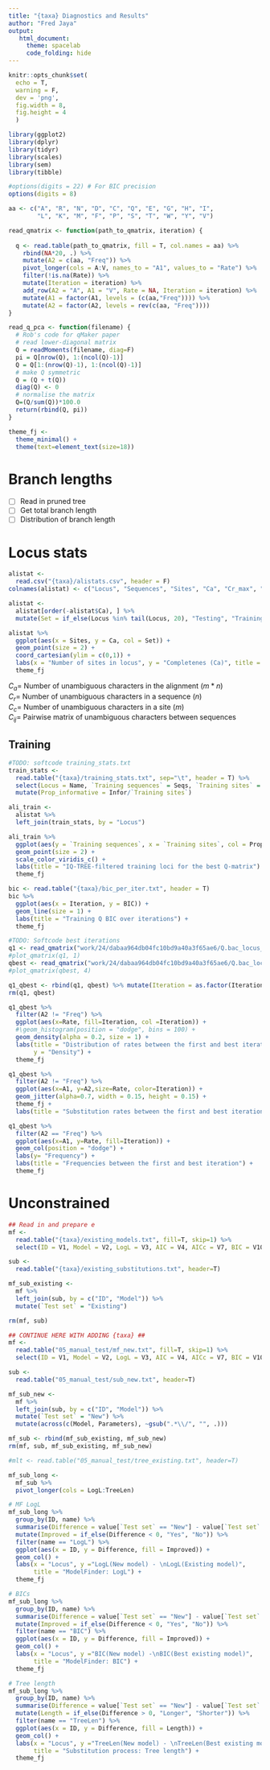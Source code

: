 ```yaml
---
title: "{taxa} Diagnostics and Results"
author: "Fred Jaya"
output: 
   html_document:
     theme: spacelab
     code_folding: hide
---
```


```r
knitr::opts_chunk$set(
  echo = T,
  warning = F, 
  dev = 'png',
  fig.width = 8,
  fig.height = 4
  )

library(ggplot2)
library(dplyr)
library(tidyr)
library(scales)
library(sem)
library(tibble)

#options(digits = 22) # For BIC precision
options(digits = 8)

aa <- c("A", "R", "N", "D", "C", "Q", "E", "G", "H", "I", 
        "L", "K", "M", "F", "P", "S", "T", "W", "Y", "V")

read_qmatrix <- function(path_to_qmatrix, iteration) {
  
  q <- read.table(path_to_qmatrix, fill = T, col.names = aa) %>%
    rbind(NA*20, .) %>%
    mutate(A2 = c(aa, "Freq")) %>%
    pivot_longer(cols = A:V, names_to = "A1", values_to = "Rate") %>%
    filter(!is.na(Rate)) %>%
    mutate(Iteration = iteration) %>%
    add_row(A2 = "A", A1 = "V", Rate = NA, Iteration = iteration) %>%
    mutate(A1 = factor(A1, levels = (c(aa,"Freq")))) %>%
    mutate(A2 = factor(A2, levels = rev(c(aa, "Freq"))))
}

read_q_pca <- function(filename) {
  # Rob's code for qMaker paper
  # read lower-diagonal matrix
  Q = readMoments(filename, diag=F)
  pi = Q[nrow(Q), 1:(ncol(Q)-1)]
  Q = Q[1:(nrow(Q)-1), 1:(ncol(Q)-1)]
  # make Q symmetric
  Q = (Q + t(Q))
  diag(Q) <- 0
  # normalise the matrix
  Q=(Q/sum(Q))*100.0
  return(rbind(Q, pi))
}

theme_fj <- 
  theme_minimal() +
  theme(text=element_text(size=18))
```

# Branch lengths  
- [ ] Read in pruned tree  
- [ ] Get total branch length
- [ ] Distribution of branch length  

# Locus stats  

```r
alistat <- 
  read.csv("{taxa}/alistats.csv", header = F)
colnames(alistat) <- c("Locus", "Sequences", "Sites", "Ca", "Cr_max", "Cr_min", "Cc_max", "Cc_min", "Cij_max", "Cij_min")

alistat <- 
  alistat[order(-alistat$Ca), ] %>%
  mutate(Set = if_else(Locus %in% tail(Locus, 20), "Testing", "Training"))

alistat %>%
  ggplot(aes(x = Sites, y = Ca, col = Set)) +
  geom_point(size = 2) +
  coord_cartesian(ylim = c(0,1)) +
  labs(x = "Number of sites in locus", y = "Completenes (Ca)", title = "Alistat: subsetting loci for training/testing") +
  theme_fj
```

$C_a=$ Number of unambiguous characters in the alignment $(m*n)$  
$C_r=$ Number of unambiguous characters in a sequence $(n)$  
$C_c=$ Number of unambiguous characters in a site $(m)$  
$C_{ij}=$ Pairwise matrix of unambiguous characters between sequences  

## Training  
```r
#TODO: softcode training_stats.txt
train_stats <- 
  read.table("{taxa}/training_stats.txt", sep="\t", header = T) %>%
  select(Locus = Name, `Training sequences` = Seqs, `Training sites` = Sites, Infor, Invar) %>%
  mutate(Prop_informative = Infor/`Training sites`)

ali_train <- 
  alistat %>%
  left_join(train_stats, by = "Locus") 

ali_train %>%
  ggplot(aes(y = `Training sequences`, x = `Training sites`, col = Prop_informative)) +
  geom_point(size = 2) +
  scale_color_viridis_c() +
  labs(title = "IQ-TREE-filtered training loci for the best Q-matrix") +
  theme_fj
```


```r
bic <- read.table("{taxa}/bic_per_iter.txt", header = T)
bic %>%
  ggplot(aes(x = Iteration, y = BIC)) +
  geom_line(size = 1) +
  labs(title = "Training Q BIC over iterations") +
  theme_fj
```

```r
#TODO: Softcode best iterations
q1 <- read_qmatrix("work/24/dabaa964db04fc10bd9a40a3f65ae6/Q.bac_locus_i1", 1)
#plot_qmatrix(q1, 1)
qbest <- read_qmatrix("work/24/dabaa964db04fc10bd9a40a3f65ae6/Q.bac_locus_i4", 4)
#plot_qmatrix(qbest, 4)

q1_qbest <- rbind(q1, qbest) %>% mutate(Iteration = as.factor(Iteration))
rm(q1, qbest)  
```

```r
q1_qbest %>%
  filter(A2 != "Freq") %>%
  ggplot(aes(x=Rate, fill=Iteration, col =Iteration)) +
  #\geom_histogram(position = "dodge", bins = 100) +
  geom_density(alpha = 0.2, size = 1) +
  labs(title = "Distribution of rates between the first and best iteration",
       y = "Density") +
  theme_fj
```

```r
q1_qbest %>%
  filter(A2 != "Freq") %>%
  ggplot(aes(x=A1, y=A2,size=Rate, color=Iteration)) +
  geom_jitter(alpha=0.7, width = 0.15, height = 0.15) +
  theme_fj +
  labs(title = "Substitution rates between the first and best iteration")
```

```r
q1_qbest %>%
  filter(A2 == "Freq") %>%
  ggplot(aes(x=A1, y=Rate, fill=Iteration)) +
  geom_col(position = "dodge") +
  labs(y= "Frequency") +
  labs(title = "Frequencies between the first and best iteration") +
  theme_fj
```

# Unconstrained 
```r
## Read in and prepare e
mf <- 
  read.table("{taxa}/existing_models.txt", fill=T, skip=1) %>%
  select(ID = V1, Model = V2, LogL = V3, AIC = V4, AICc = V7, BIC = V10)

sub <- 
  read.table("{taxa}/existing_substitutions.txt", header=T)

mf_sub_existing <- 
  mf %>%
  left_join(sub, by = c("ID", "Model")) %>%
  mutate(`Test set` = "Existing")

rm(mf, sub)

## CONTINUE HERE WITH ADDING {taxa} ##
mf <- 
  read.table("05_manual_test/mf_new.txt", fill=T, skip=1) %>%
  select(ID = V1, Model = V2, LogL = V3, AIC = V4, AICc = V7, BIC = V10)

sub <- 
  read.table("05_manual_test/sub_new.txt", header=T)

mf_sub_new <- 
  mf %>%
  left_join(sub, by = c("ID", "Model")) %>%
  mutate(`Test set` = "New") %>%
  mutate(across(c(Model, Parameters), ~gsub(".*\\/", "", .)))

mf_sub <- rbind(mf_sub_existing, mf_sub_new)
rm(mf, sub, mf_sub_existing, mf_sub_new)

#mlt <- read.table("05_manual_test/tree_existing.txt", header=T)
```

```r
mf_sub_long <- 
  mf_sub %>%
  pivot_longer(cols = LogL:TreeLen)

# MF LogL 
mf_sub_long %>%
  group_by(ID, name) %>%
  summarise(Difference = value[`Test set` == "New"] - value[`Test set` == "Existing"]) %>%
  mutate(Improved = if_else(Difference < 0, "Yes", "No")) %>%
  filter(name == "LogL") %>%
  ggplot(aes(x = ID, y = Difference, fill = Improved)) +
  geom_col() +
  labs(x = "Locus", y ="LogL(New model) - \nLogL(Existing model)",
       title = "ModelFinder: LogL") +
  theme_fj

# BICs
mf_sub_long %>%
  group_by(ID, name) %>%
  summarise(Difference = value[`Test set` == "New"] - value[`Test set` == "Existing"]) %>%
  mutate(Improved = if_else(Difference < 0, "Yes", "No")) %>%
  filter(name == "BIC") %>%
  ggplot(aes(x = ID, y = Difference, fill = Improved)) +
  geom_col() +
  labs(x = "Locus", y ="BIC(New model) -\nBIC(Best existing model)",
       title = "ModelFinder: BIC") +
  theme_fj

# Tree length
mf_sub_long %>%
  group_by(ID, name) %>%
  summarise(Difference = value[`Test set` == "New"] - value[`Test set` == "Existing"]) %>%
  mutate(Length = if_else(Difference > 0, "Longer", "Shorter")) %>%
  filter(name == "TreeLen") %>%
  ggplot(aes(x = ID, y = Difference, fill = Length)) +
  geom_col() +
  labs(x = "Locus", y ="TreeLen(New model) - \nTreeLen(Best existing model)",
       title = "Substitution process: Tree length") +
  theme_fj
```

